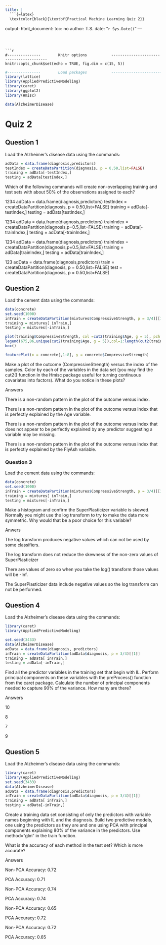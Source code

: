 ```yaml
---
title: |
  ```{=latex}
  \textcolor{black}{\textbf{Practical Machine Learning Quiz 2}}
  ```
output:
  html_document:
    toc: no
author: T.S.
date: "`r Sys.Date()`"
---
```



```r
#---------------        Knitr options           -----------------------------------------
knitr::opts_chunk$set(echo = TRUE, fig.dim = c(15, 5))
```

```r
#---------------        Load packages           -----------------------------------------
library(lattice)
library(AppliedPredictiveModeling)
library(caret)
library(ggplot2)
library(Hmisc)

data(AlzheimerDisease)
```

# Quiz 2

## Question 1

Load the Alzheimer's disease data using the commands:

```r
adData = data.frame(diagnosis,predictors)
testIndex = createDataPartition(diagnosis, p = 0.50,list=FALSE)
training = adData[-testIndex,]
testing = adData[testIndex,]
```

Which of the following commands will create non-overlapping training and test sets with about 50% of the observations assigned to each?


1234
adData = data.frame(diagnosis,predictors)
testIndex = createDataPartition(diagnosis, p = 0.50,list=FALSE)
training = adData[-testIndex,]
testing = adData[testIndex,]


1234
adData = data.frame(diagnosis,predictors)
trainIndex = createDataPartition(diagnosis,p=0.5,list=FALSE)
training = adData[-trainIndex,]
testing = adData[-trainIndex,]


1234
adData = data.frame(diagnosis,predictors)
trainIndex = createDataPartition(diagnosis,p=0.5,list=FALSE)
training = adData[trainIndex,]
testing = adData[trainIndex,]


123
adData = data.frame(diagnosis,predictors)
train = createDataPartition(diagnosis, p = 0.50,list=FALSE)
test = createDataPartition(diagnosis, p = 0.50,list=FALSE)

## Question 2

Load the cement data using the commands:

```r
data(concrete)
set.seed(1000)
inTrain = createDataPartition(mixtures$CompressiveStrength, p = 3/4)[[1]]
training = mixtures[ inTrain,]
testing = mixtures[-inTrain,]

plot(training$CompressiveStrength, col =cut2(training$Age, g = 5), pch = 19)
legend(675,86,unique(cut2(training$Age, g = 5)),col=1:length(cut2(training$Age, g = 5)),pch=19)
box()

featurePlot(x = concrete[,1:8], y = concrete$CompressiveStrength)

```


Make a plot of the outcome (CompressiveStrength) versus the index of the samples. Color by each of the variables in the data set (you may find the cut2() function in the Hmisc package useful for turning continuous covariates into factors). What do you notice in these plots? 

Answers

There is a non-random pattern in the plot of the outcome versus index.


There is a non-random pattern in the plot of the outcome versus index that is perfectly explained by the Age variable. 


There is a non-random pattern in the plot of the outcome versus index that does not appear to be perfectly explained by any predictor suggesting a variable may be missing.


There is a non-random pattern in the plot of the outcome versus index that is perfectly explained by the FlyAsh variable.

### Question 3

Load the cement data using the commands:

```r
data(concrete)
set.seed(1000)
inTrain = createDataPartition(mixtures$CompressiveStrength, p = 3/4)[[1]]
training = mixtures[ inTrain,]
testing = mixtures[-inTrain,]
```

Make a histogram and confirm the SuperPlasticizer variable is skewed. Normally you might use the log transform to try to make the data more symmetric. Why would that be a poor choice for this variable?

Anwers

The log transform produces negative values which can not be used by some classifiers.


The log transform does not reduce the skewness of the non-zero values of SuperPlasticizer


There are values of zero so when you take the log() transform those values will be -Inf.


The SuperPlasticizer data include negative values so the log transform can not be performed. 

## Question 4
Load the Alzheimer's disease data using the commands:

```r
library(caret)
library(AppliedPredictiveModeling)

set.seed(3433)
data(AlzheimerDisease)
adData = data.frame(diagnosis, predictors)
inTrain = createDataPartition(adData$diagnosis, p = 3/4)[[1]]
training = adData[ inTrain,]
testing = adData[-inTrain,]
```

Find all the predictor variables in the training set that begin with IL. Perform principal components on these variables with the preProcess() function from the caret package. Calculate the number of principal components needed to capture 90% of the variance. How many are there?

Answers

10


8


7


9

## Question 5

Load the Alzheimer's disease data using the commands:

```r
library(caret)
library(AppliedPredictiveModeling)
set.seed(3433)
data(AlzheimerDisease)
adData = data.frame(diagnosis,predictors)
inTrain = createDataPartition(adData$diagnosis, p = 3/4)[[1]]
training = adData[ inTrain,]
testing = adData[-inTrain,]
```

Create a training data set consisting of only the predictors with variable names beginning with IL and the diagnosis. Build two predictive models, one using the predictors as they are and one using PCA with principal components explaining 80% of the variance in the predictors. Use method="glm" in the train function. 

What is the accuracy of each method in the test set? Which is more accurate?

Answers

Non-PCA Accuracy: 0.72 

PCA Accuracy: 0.71


Non-PCA Accuracy: 0.74 

PCA Accuracy: 0.74


Non-PCA Accuracy: 0.65 

PCA Accuracy: 0.72


Non-PCA Accuracy: 0.72 

PCA Accuracy: 0.65